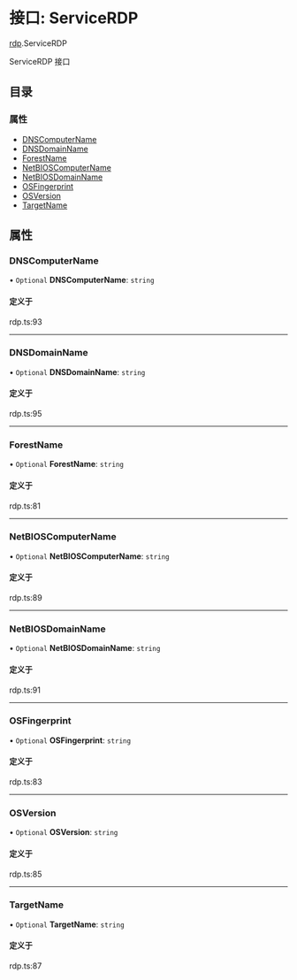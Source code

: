 # 接口: ServiceRDP

[rdp](/templates/protocols/javascript/modules/rdp).ServiceRDP

ServiceRDP 接口

## 目录

### 属性

- [DNSComputerName](/templates/protocols/javascript/modules/rdp.ServiceRDP#dnscomputername)
- [DNSDomainName](/templates/protocols/javascript/modules/rdp.ServiceRDP#dnsdomainname)
- [ForestName](/templates/protocols/javascript/modules/rdp.ServiceRDP#forestname)
- [NetBIOSComputerName](/templates/protocols/javascript/modules/rdp.ServiceRDP#netbioscomputername)
- [NetBIOSDomainName](/templates/protocols/javascript/modules/rdp.ServiceRDP#netbiosdomainname)
- [OSFingerprint](/templates/protocols/javascript/modules/rdp.ServiceRDP#osfingerprint)
- [OSVersion](/templates/protocols/javascript/modules/rdp.ServiceRDP#osversion)
- [TargetName](/templates/protocols/javascript/modules/rdp.ServiceRDP#targetname)

## 属性

### DNSComputerName

• `Optional` **DNSComputerName**: `string`

#### 定义于

rdp.ts:93

___

### DNSDomainName

• `Optional` **DNSDomainName**: `string`

#### 定义于

rdp.ts:95

___

### ForestName

• `Optional` **ForestName**: `string`

#### 定义于

rdp.ts:81

___

### NetBIOSComputerName

• `Optional` **NetBIOSComputerName**: `string`

#### 定义于

rdp.ts:89

___

### NetBIOSDomainName

• `Optional` **NetBIOSDomainName**: `string`

#### 定义于

rdp.ts:91

___

### OSFingerprint

• `Optional` **OSFingerprint**: `string`

#### 定义于

rdp.ts:83

___

### OSVersion

• `Optional` **OSVersion**: `string`

#### 定义于

rdp.ts:85

___

### TargetName

• `Optional` **TargetName**: `string`

#### 定义于

rdp.ts:87
